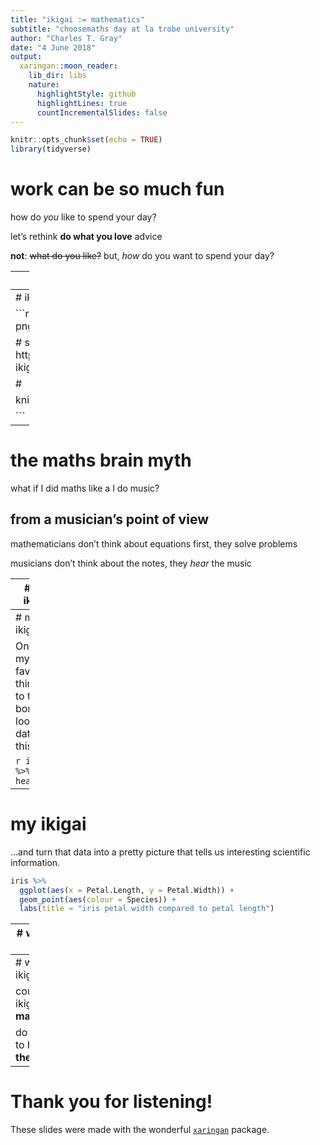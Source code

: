 ```yaml
---
title: "ikigai := mathematics"
subtitle: "choosemaths day at la trobe university"
author: "Charles T. Gray"
date: "4 June 2018"
output:
  xaringan::moon_reader:
    lib_dir: libs
    nature:
      highlightStyle: github
      highlightLines: true
      countIncrementalSlides: false
---
```


```r
knitr::opts_chunk$set(echo = TRUE)
library(tidyverse)
```


# work can be so much fun

how do *you* like to spend your day?

let's rethink **do what you love** advice

**not**: ~~what do you like?~~ but, *how* do you want to spend your day?

---
# work can be so much fun

```r
knitr::include_graphics("images/dva.jpg")

```


---
# ikigai

```r
# background-image: png("images/ikigai.png")

# source of image http://uxmas.com/2017/your-design-ikigai/
# ![](images/ikigai.png)

# \begin{figure}
# \centerline{\includegraphics[width=0.5\textwidth]{images/ikigai.png}}
# \caption{Entitäten zur Persistierung der Special Notifications}
# \end{figure}

knitr::include_graphics("images/ikigai.png")


```


---
# the maths brain myth

what if I did maths like a I do music?

## from a musician's point of view

mathematicians don't think about equations first, they solve problems

musicians don't think about the notes, they *hear* the music

---
# my ikigai

### what you love 

**this** is how I like to spend my day

### what the world needs 

ecological research, cancer

### what you can get paid for 

**statistics** and **data science** are highly sought after skills   

### what you're good at

creativity + mathematics, ftw! 

---
# my ikigai

One of my favourite things is to take boring-looking data like this...

```r
iris %>% 
  head()
```

---
# my ikigai

...and turn that data into a pretty picture that tells us interesting scientific information.

```r
iris %>% 
  ggplot(aes(x = Petal.Length, y = Petal.Width)) +
  geom_point(aes(colour = Species)) +
  labs(title = "iris petal width compared to petal length")

```

---
# what's your ikigai?

### what you love 

*how do you like to spend your time?* 

### what the world needs 

*want to save the world?*

### what you can get paid for 

*why not choose something with lots of options?*

### what you're good at 

*do you like puzzles?*

---
# what's your ikigai?

could your ikigai involve **mathematics**? 

do you want to help **save the world**? 

---
# Thank you for listening!

These slides were made with the wonderful [`xaringan`](https://github.com/yihui/xaringan) package.
